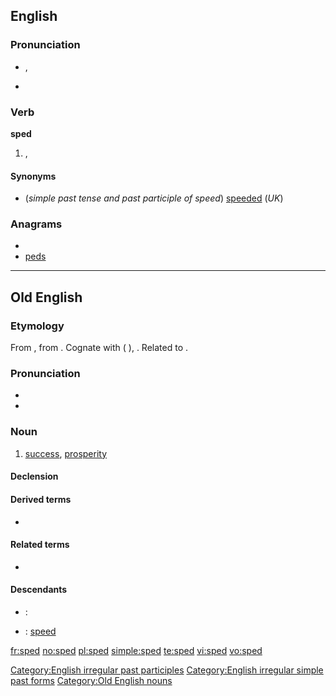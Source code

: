==English==

===Pronunciation===
* {{IPA|/spɛd/}}, {{SAMPA|/'/}}
* {{audio|En-us-sped.ogg|Audio (US)}}
*: {{rhymes|ɛd}}

===Verb===
'''sped'''

# {{British}} {{archaic}}, {{US}} {{past of|[[speed]]}}

====Synonyms====
* (''simple past tense and past participle of speed'') [[speeded]] (''UK'')

===Anagrams===
* {{alphagram|deps}}
* [[peds#English|peds]]

[[Category:English irregular past participles]]
[[Category:English irregular simple past forms]]

----

==Old English==

===Etymology===
From {{proto|Germanic|spōdiz, *spēdiz|prosperity, success|lang=ang}}, from {{proto|Indo-European|spē-/sphē-|to succeed, turn out well|lang=ang}}.  Cognate with {{osx}} {{term|spod|spōd|success, prosperity|lang=osx}} ({{nl}} {{term|spoed|lang=nl}}), {{goh}} {{term|spuot||success, progress, being|lang=goh}}. Related to {{l|ang|spowan|spōwan}}.

===Pronunciation===
* {{IPA|/spe:d/|lang=ang}}
* {{audio|en-us-sped.ogg|Audio (US)}}

===Noun===
{{infl|ang|noun|head=spēd|g=f}}

# [[success]], [[prosperity]]

====Declension====
{{ang-decl-noun|spēd|spēde|spēd|spēde|spēde|spēda|spēde|spēdum}}

====Derived terms====
* {{l|ang|spedig|spēdiġ}}

====Related terms====
* {{l|ang|spedan|spēdan}}

====Descendants====
* {{enm}}: {{l|enm|spede}}
* {{en}}: [[speed]]

[[Category:Old English nouns]]

[[fr:sped]]
[[no:sped]]
[[pl:sped]]
[[simple:sped]]
[[te:sped]]
[[vi:sped]]
[[vo:sped]]